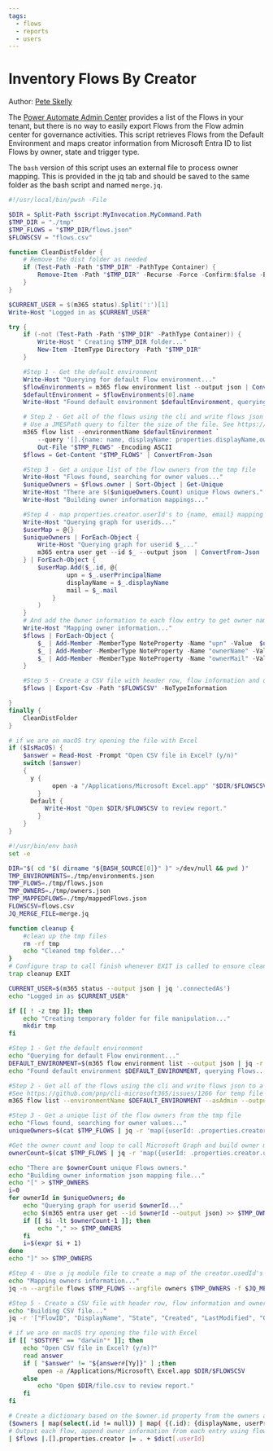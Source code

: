 ```yaml
---
tags:  
  - flows
  - reports
  - users
---
```



# Inventory Flows By Creator  

Author: [Pete Skelly](https://peteskelly.com/lightweight-reports-using-the-office-365-cli-and-jq/)

The [Power Automate Admin Center](https://admin.flow.microsoft.com) provides a list of the Flows in your tenant, but there is no way to easily export Flows from the Flow admin center for governance activities. This script retrieves Flows from the Default Environment and maps creator information from Microsoft Entra ID to list Flows by owner, state and trigger type.

The `bash` version of this script uses an external file to process owner mapping. This is provided in the jq tab and should be saved to the same folder as the bash script and named `merge.jq`.

<Tabs>
  <TabItem value="PowerShell">

  ```powershell
  #!/usr/local/bin/pwsh -File

  $DIR = Split-Path $script:MyInvocation.MyCommand.Path
  $TMP_DIR = "./tmp"
  $TMP_FLOWS = "$TMP_DIR/flows.json"
  $FLOWSCSV = "flows.csv"

  function CleanDistFolder {
      # Remove the dist folder as needed
      if (Test-Path -Path "$TMP_DIR" -PathType Container) {
          Remove-Item -Path "$TMP_DIR" -Recurse -Force -Confirm:$false -ErrorAction SilentlyContinue
      }
  }

  $CURRENT_USER = $(m365 status).Split(':')[1]
  Write-Host "Logged in as $CURRENT_USER"

  try {
      if (-not (Test-Path -Path "$TMP_DIR" -PathType Container)) {
          Write-Host " Creating $TMP_DIR folder..."
          New-Item -ItemType Directory -Path "$TMP_DIR"
      }

      #Step 1 - Get the default environment
      Write-Host "Querying for default Flow environment..."
      $flowEnvironments = m365 flow environment list --output json | ConvertFrom-Json
      $defaultEnvironment = $flowEnvironments[0].name
      Write-Host "Found default environment $defaultEnvironment, querying Flows..."

      # Step 2 - Get all of the flows using the cli and write flows json to a tmp file 
      # Use a JMESPath query to filter the size of the file. See https://github.com/pnp/cli-microsoft365/issues/1266
      m365 flow list --environmentName $defaultEnvironment `
          --query '[].{name: name, displayName: properties.displayName,owner: properties.creator.userId, state: properties.state, created: properties.createdTime, lastModified: properties.lastModifiedTime, trigger: properties.definitionSummary.triggers[0].swaggerOperationId,  triggerType: properties.definitionSummary.triggers[0].type }' --asAdmin --output json |
          Out-File "$TMP_FLOWS" -Encoding ASCII
      $flows = Get-Content "$TMP_FLOWS" | ConvertFrom-Json

      #Step 3 - Get a unique list of the flow owners from the tmp file
      Write-Host "Flows found, searching for owner values..."
      $uniqueOwners = $flows.owner | Sort-Object | Get-Unique
      Write-Host "There are $($uniqueOwners.Count) unique Flows owners."
      Write-Host "Building owner information mappings..."

      #Step 4 - map properties.creator.userId's to {name, email} mapping hashtable
      Write-Host "Querying graph for userids..."
      $userMap = @{}
      $uniqueOwners | ForEach-Object {
          Write-Host "Querying graph for userid $_..."
          m365 entra user get --id $_ --output json  | ConvertFrom-Json
      } | ForEach-Object {
          $userMap.Add($_.id, @{
                  upn = $_.userPrincipalName
                  displayName = $_.displayName
                  mail = $_.mail
              }
          )
      }
      # And add the Owner information to each flow entry to get owner name and email  
      Write-Host "Mapping owner information..."
      $flows | ForEach-Object {
          $_ | Add-Member -MemberType NoteProperty -Name "upn" -Value  $userMap[$_.owner].upn
          $_ | Add-Member -MemberType NoteProperty -Name "ownerName" -Value  $userMap[$_.owner].displayName
          $_ | Add-Member -MemberType NoteProperty -Name "ownerMail" -Value  $userMap[$_.owner].mail
      }

      #Step 5 - Create a CSV file with header row, flow information and owner email
      $flows | Export-Csv -Path "$FLOWSCSV" -NoTypeInformation

  }
  finally {
      CleanDistFolder
  }

  # if we are on macOS try opening the file with Excel
  if ($IsMacOS) {
      $answer = Read-Host -Prompt "Open CSV file in Excel? (y/n)"
      switch ($answer)
      {
        y {
              open -a "/Applications/Microsoft Excel.app" "$DIR/$FLOWSCSV"
          }
        Default {
            Write-Host "Open $DIR/$FLOWSCSV to review report."
          }
      }
  }
  ```

  </TabItem>
  <TabItem value="Bash">

  ```bash
  #!/usr/bin/env bash
  set -e

  DIR="$( cd "$( dirname "${BASH_SOURCE[0]}" )" >/dev/null && pwd )"
  TMP_ENVIRONMENTS=./tmp/environments.json
  TMP_FLOWS=./tmp/flows.json
  TMP_OWNERS=./tmp/owners.json
  TMP_MAPPEDFLOWS=./tmp/mappedFlows.json
  FLOWSCSV=flows.csv
  JQ_MERGE_FILE=merge.jq

  function cleanup {
      #clean up the tmp files
      rm -rf tmp
      echo "Cleaned tmp folder..."
  }
  # Configure trap to call finish whenever EXIT is called to ensure cleanup of tmp
  trap cleanup EXIT

  CURRENT_USER=$(m365 status --output json | jq '.connectedAs')
  echo "Logged in as $CURRENT_USER"

  if [[ ! -z tmp ]]; then
      echo "Creating temporary folder for file manipulation..."
      mkdir tmp
  fi

  #Step 1 - Get the default environment
  echo "Querying for default Flow environment..."
  DEFAULT_ENVIRONMENT=$(m365 flow environment list --output json | jq -r '.[] | select(.name | contains("'"Default"'")) | .name')
  echo "Found default environment $DEFAULT_ENVIRONMENT, querying Flows..."

  #Step 2 - Get all of the flows using the cli and write flows json to a tmp file
  #See https://github.com/pnp/cli-microsoft365/issues/1266 for temp file usage reason
  m365 flow list --environmentName $DEFAULT_ENVIRONMENT --asAdmin --output json > $TMP_FLOWS

  #Step 3 - Get a unique list of the flow owners from the tmp file
  echo "Flows found, searching for owner values..."
  uniqueOwners=$(cat $TMP_FLOWS | jq -r 'map({userId: .properties.creator.userId}) | unique | .[] | .userId') 

  #Get the owner count and loop to call Microsoft Graph and build owner mapping file  
  ownerCount=$(cat $TMP_FLOWS | jq -r 'map({userId: .properties.creator.userId}) | unique | length') 

  echo "There are $ownerCount unique Flows owners."
  echo "Building owner information json mapping file..."
  echo "[" > $TMP_OWNERS  
  i=0
  for ownerId in $uniqueOwners; do
      echo "Querying graph for userid $ownerId..."
      echo $(m365 entra user get --id $ownerId --output json) >> $TMP_OWNERS
      if [[ $i -lt $ownerCount-1 ]]; then
          echo "," >> $TMP_OWNERS
      fi
      i=$(expr $i + 1)  
  done
  echo "]" >> $TMP_OWNERS  

  #Step 4 - Use a jq module file to create a map of the creator.usedId's to {name, email}
  echo "Mapping owners information..."
  jq -n --argfile flows $TMP_FLOWS --argfile owners $TMP_OWNERS -f $JQ_MERGE_FILE >> $TMP_MAPPEDFLOWS

  #Step 5 - Create a CSV file with header row, flow information and owner email
  echo "Building CSV file..."
  jq -r '["FlowID", "DisplayName", "State", "Created", "LastModified", "Owner", "OwnerName", "OwnerMail", "Upn", "Trigger", "TriggerType"], (.[] | [.name, .properties.displayName, .properties.state, .properties.createdTime, .properties.lastModifiedTime, .properties.creator.userId, .properties.creator.displayName, .properties.creator.mail, .properties.creator.userPrincipalName, .properties.definitionSummary.triggers[0].swaggerOperationId, .properties.definitionSummary.triggers[0].type]) | @csv' $TMP_MAPPEDFLOWS > $FLOWSCSV

  # if we are on macOS try opening the file with Excel
  if [[ "$OSTYPE" == "darwin"* ]]; then
      echo "Open CSV file in Excel? (y/n)?"
      read answer
      if [ "$answer" != "${answer#[Yy]}" ] ;then
          open -a /Applications/Microsoft\ Excel.app $DIR/$FLOWSCSV
      else
          echo "Open $DIR/file.csv to review report."
      fi
  fi
  ```

  </TabItem>
  <TabItem value="jq">

  ```bash
  # Create a dictionary based on the $owner.id property from the owners array parameter
  ($owners | map(select(.id != null)) | map( {(.id): {displayName, userPrincipalName, mail}}) | add) as $dict
  # Output each flow, append owner information from each entry using flow creator.userId property as the key
  | $flows |.[].properties.creator |= . + $dict[.userId]
  ```

  </TabItem>
</Tabs>

